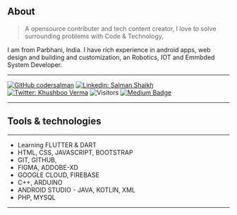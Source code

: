 ## About

> A opensource contributer and tech content creator, I love to solve surrounding problems with Code & Technology,

I am  from Parbhani, India.
I have rich experience in android apps, web design and building and customization, an Robotics, IOT and Emmbded System Developer.
<hr>


[![GitHub codersalman](https://img.shields.io/github/followers/codersalman?label=follow&style=social)](https://github.com/codersalman)
[![Linkedin: Salman Shaikh](https://img.shields.io/badge/-Salman%20Shaikh-blue?style=flat-square&logo=Linkedin&logoColor=white&link=https://www.linkedin.com/in/devsalmanshaikh/)](https://www.linkedin.com/in/devsalmanshaikh/)
[![Twitter: Khushboo Verma](https://img.shields.io/twitter/follow/Salman_8778?style=social)](https://twitter.com/Salman_8778)
![Visitors](https://visitor-badge.glitch.me/badge?page_id=codersalman&left_color=gray&right_color=blue)
[![Medium Badge](https://img.shields.io/badge/-@Codersalman-black?style=flat-square&labelColor=000000&logo=hashnode&link=https://hashnode.com/@Codersalman)](https://hashnode.com/@Codersalman)

<hr>

## Tools &amp; technologies

  <hr /> 

- Learning FLUTTER & DART
- HTML, CSS, JAVASCRIPT, BOOTSTRAP 
- GIT, GITHUB, 
- FIGMA, ADDOBE-XD
- GOOGLE CLOUD, FIREBASE
- C++, ARDUINO 
- ANDROID STUDIO - JAVA, KOTLIN, XML
- PHP, MYSQL
<hr />
